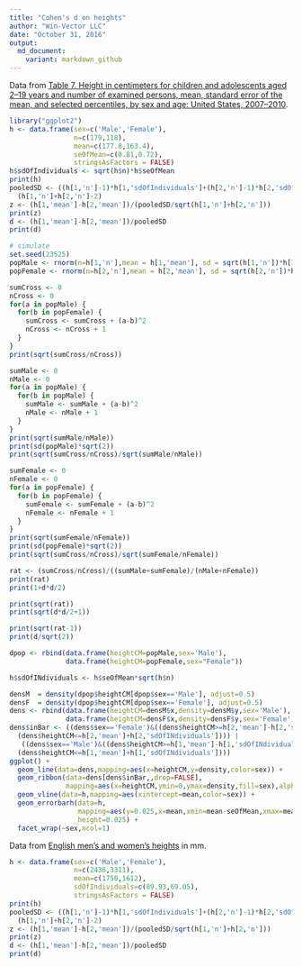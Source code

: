 ```yaml
---
title: "Cohen's d on heights"
author: "Win-Vector LLC"
date: "October 31, 2016"
output:
  md_document:
    variant: markdown_github
---
```


Data from [Table 7. Height in centimeters for children and adolescents aged 2–19 years and number of examined persons, mean, standard error of the mean, and selected percentiles, by sex and age: United States, 2007–2010](http://www.cdc.gov/nchs/data/series/sr_11/sr11_252.pdf).

```r
library("ggplot2")
h <- data.frame(sex=c('Male','Female'),
                n=c(179,118),
                mean=c(177.8,163.4),
                seOfMean=c(0.81,0.72),
                stringsAsFactors = FALSE)
h$sdOfIndividuals <- sqrt(h$n)*h$seOfMean
print(h)
pooledSD <- ((h[1,'n']-1)*h[1,'sdOfIndividuals']+(h[2,'n']-1)*h[2,'sdOfIndividuals'])/
  (h[1,'n']+h[2,'n']-2)
z <- (h[1,'mean']-h[2,'mean'])/(pooledSD/sqrt(h[1,'n']+h[2,'n']))
print(z)
d <- (h[1,'mean']-h[2,'mean'])/pooledSD
print(d)

# simulate 
set.seed(23525)
popMale <- rnorm(n=h[1,'n'],mean = h[1,'mean'], sd = sqrt(h[1,'n'])*h[1,'seOfMean'])
popFemale <- rnorm(n=h[2,'n'],mean = h[2,'mean'], sd = sqrt(h[2,'n'])*h[2,'seOfMean'])

sumCross <- 0
nCross <- 0
for(a in popMale) {
  for(b in popFemale) {
    sumCross <- sumCross + (a-b)^2
    nCross <- nCross + 1
  }
}
print(sqrt(sumCross/nCross))

sumMale <- 0
nMale <- 0
for(a in popMale) {
  for(b in popMale) {
    sumMale <- sumMale + (a-b)^2
    nMale <- nMale + 1
  }
}
print(sqrt(sumMale/nMale))
print(sd(popMale)*sqrt(2))
print(sqrt(sumCross/nCross)/sqrt(sumMale/nMale))

sumFemale <- 0
nFemale <- 0
for(a in popFemale) {
  for(b in popFemale) {
    sumFemale <- sumFemale + (a-b)^2
    nFemale <- nFemale + 1
  }
}
print(sqrt(sumFemale/nFemale))
print(sd(popFemale)*sqrt(2))
print(sqrt(sumCross/nCross)/sqrt(sumFemale/nFemale))

rat <- (sumCross/nCross)/((sumMale+sumFemale)/(nMale+nFemale))
print(rat)
print(1+d*d/2)

print(sqrt(rat))
print(sqrt(d*d/2+1))

print(sqrt(rat-1))
print(d/sqrt(2))

dpop <- rbind(data.frame(heightCM=popMale,sex='Male'),
              data.frame(heightCM=popFemale,sex="Female"))

h$sdOfINdividuals <- h$seOfMean*sqrt(h$n)

densM  = density(dpop$heightCM[dpop$sex=='Male'], adjust=0.5)
densF  = density(dpop$heightCM[dpop$sex=='Female'], adjust=0.5)
dens <- rbind(data.frame(heightCM=densM$x,density=densM$y,sex='Male'),
              data.frame(heightCM=densF$x,density=densF$y,sex='Female'))
dens$inBar <- ((dens$sex=='Female')&((dens$heightCM>=h[2,'mean']-h[2,'sdOfINdividuals'])&
  (dens$heightCM<=h[2,'mean']+h[2,'sdOfINdividuals']))) | 
   ((dens$sex=='Male')&((dens$heightCM>=h[1,'mean']-h[1,'sdOfINdividuals'])&
  (dens$heightCM<=h[1,'mean']+h[1,'sdOfINdividuals'])))
ggplot() +
  geom_line(data=dens,mapping=aes(x=heightCM,y=density,color=sex)) +
  geom_ribbon(data=dens[dens$inBar,,drop=FALSE],
              mapping=aes(x=heightCM,ymin=0,ymax=density,fill=sex),alpha=0.4) +
  geom_vline(data=h,mapping=aes(xintercept=mean,color=sex)) +
  geom_errorbarh(data=h,
                 mapping=aes(y=0.025,x=mean,xmin=mean-seOfMean,xmax=mean+seOfMean,color=sex),
                 height=0.025) + 
  facet_wrap(~sex,ncol=1)
```

Data from [English men's and women's heights](https://en.wikipedia.org/wiki/Effect_size#Cohen.27s_d) in mm.

```r
h <- data.frame(sex=c('Male','Female'),
                n=c(2436,3311),
                mean=c(1750,1612),
                sdOfIndividuals=c(89.93,69.05),
                stringsAsFactors = FALSE)
print(h)
pooledSD <- ((h[1,'n']-1)*h[1,'sdOfIndividuals']+(h[2,'n']-1)*h[2,'sdOfIndividuals'])/
  (h[1,'n']+h[2,'n']-2)
z <- (h[1,'mean']-h[2,'mean'])/(pooledSD/sqrt(h[1,'n']+h[2,'n']))
print(z)
d <- (h[1,'mean']-h[2,'mean'])/pooledSD
print(d)
```
